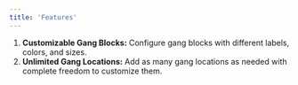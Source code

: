 ```yaml
---
title: 'Features'
---
```


1. **Customizable Gang Blocks:** Configure gang blocks with different labels, colors, and sizes.
2. **Unlimited Gang Locations:** Add as many gang locations as needed with complete freedom to customize them.
